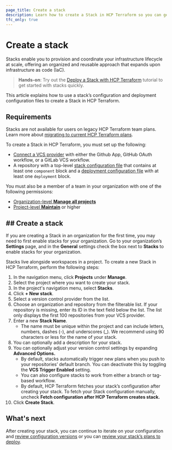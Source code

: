 ```yaml
---
page_title: Create a stack
description: Learn how to create a Stack in HCP Terraform so you can get started deploying your infrastructure.
tfc_only: true
---
```


# Create a stack

Stacks enable you to provision and coordinate your infrastructure lifecycle at scale, offering an organized and reusable approach that expands upon infrastructure as code (IaC). 

> **Hands-on**: Try out the [Deploy a Stack with HCP Terraform](/terraform/tutorials/cloud/stacks-deploy) tutorial to get started with stacks quickly.

This article explains how to use a stack’s configuration and deployment configuration files to create a Stack in HCP Terraform.

## Requirements

Stacks are not available for users on legacy HCP Terraform team plans. Learn more about [migrating to current HCP Terraform plans](/terraform/cloud-docs/overview/migrate-teams-standard). 

To create a Stack in HCP Terraform, you must set up the following:
* [Connect a VCS provider](/terraform/cloud-docs/vcs) with either the Github App, GitHub OAuth workflow, or a GitLab VCS workflow.
* A repository with a top-level [stack configuration file](/terraform/language/stacks/create/config) that contains at least one `component` block and a [deployment configuration file](/terraform/language/stacks/reference/tfdeploy) with at least one `deployment` block.

You must also be a member of a team in your organization with one of the following permissions:
* [Organization-level **Manage all projects**](/terraform/cloud-docs/users-teams-organizations/permissions#manage-all-projects)
* [Project-level **Maintain**](/terraform/cloud-docs/users-teams-organizations/permissions#maintain) or higher

## ## Create a stack

If you are creating a Stack in an organization for the first time, you may need to first enable stacks for your organization. Go to your organization’s **Settings** page, and in the **General** settings check the box next to **Stacks** to enable stacks for your organization. 

Stacks live alongside workspaces in a project. To create a new Stack in HCP Terraform, perform the following steps:

1. In the navigation menu, click **Projects** under **Manage**.  
1. Select the project where you want to create your stack.  
1. In the project's navigation menu, select **Stacks**.  
1. Click **+ New stack**.  
1. Select a version control provider from the list.  
1. Choose an organization and repository from the filterable list. If your repository is missing, enter its ID in the text field below the list. The list only displays the first 100 repositories from your VCS provider.  
1. Enter a new **Stack Name**.   
    * The name must be unique within the project and can include letters, numbers, dashes (-), and underscores (_). We recommend using 90 characters or less for the name of your stack.   
1. You can optionally add a description for your stack.  
1. You can optionally adjust your version control settings by expanding **Advanced Options.**  
    * By default, stacks automatically trigger new plans when you push to your repositories’ default branch. You can deactivate this by toggling the **VCS Trigger Enabled** setting.  
    * You can also configure stacks to work from either a branch or tag-based workflow.   
    * By default, HCP Terraform fetches your stack’s configuration after creating your stack. To fetch your Stack configuration manually, uncheck **Fetch configuration after HCP Terraform creates stack.**  
1. Click **Create Stack**.

## What's next
After creating your stack, you can continue to iterate on your configuration and [review configuration versions](/terraform/cloud-docs/stacks/deploy/configuration-versions) or you can [review your stack’s plans to deploy](/terraform/cloud-docs/stacks/deploy/plans).

